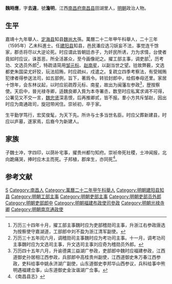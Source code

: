 '''魏時應'''，字'''去違'''，號'''澹明'''，江西[[南昌府|南昌府]][[南昌县|南昌县]]田湖里人，[[明朝|明朝]]政治人物。
 
== 生平 ==
嘉靖十九年舉人、[[定海县|定海县]]知县[[魏尚大|魏尚大]]孫。萬曆二十二年甲午科舉人，二十三年（1595年）乙未科進士。任[[建阳县|建阳县]]知县，邑民潘应选习妖妄不法，事觉连千馀家，郡丞将尽以大逆论死。时应谓此皆朝廷赤子，为奸民所诱，力为求情，台使者竟如时应议，诛首恶，所全活甚众，至今画像祀之。擢工部主事，调吏部<ref>万历三十四年十月，擢工部主事魏时应为吏部稽勋司主事，升浙江右参政唐选为按察使守嘉湖道，工部郎中刘不盈为浙江清军副使。</ref>，历考功、文选员外郎<ref>万历三十五年闰六月，调稽勋司主事魏时应为考功司主事。十一月，调考功司主事魏时应为文选司主事，升文选司主事刘应奇为稽勋员外郎。</ref>，特疏请简用[[邹元标|邹元标]]、[[赵南星|赵南星]]，以副当世之望。铨故弊薮，文选都吏朱国梁尤奸狡，玩法招贿，时应疏纠，戍遣之。复疏立四季考察法，有受贼贿犯律者得参送法司，如五部例，旨下，著爲令。转验封郎中，给假奉母还里。家居十馀年，会东林议起，以时应前疏荐元标、南星，故出为闽藩左参政<ref>万历四十五年六月，升谕德龚三益湖广参政，吏部郎中魏时应福建参政，江西道御史孙居相江西参政，兵部郎中高桂贵州副使，江西道御史朱万春江西参政，吏科给事中姚永济湖广副使，山东道御史李邦华山西参议，兵科给事中熊明遇福建佥事，山东道御史金汝谐湖广佥事。</ref>，歴按察使。天启中，晉光禄寺卿，适魏良卿入貲为本寺署丞，数至时应私寓求谒不可得，公署见又不交一言，[[魏忠贤|魏忠贤]]深恚恨，后再推卿贰，皆不报。羣小方共斥邹赵，因出时应为南通政司，旋冠带闲住。崇祯初，卒于家。

生平勤学笃行，宏奖俊髦，为天下先。所许与士多当世名臣。时应父葬新建县，时应以庐墓，遂家焉，后裔今为新建人。

== 家族 ==
子魏士冲，字四印，以荫补宅事，擢贵州都匀知府。崇祯帝死社稷，士冲闻报，北向跪痛哭，捧时应木主而死。子邦植，郡庠生，亦同死<ref>《南昌县志》</ref>。

==参考文献==
{{reflist}}
 
{{明朝官员小作品}}
{{萬曆二十三年乙未科殿試金榜}}

{{Authority control}}

{{DEFAULTSORT:Wei魏}}
[[Category:魏姓|S]]
[[Category:南昌人|Category:南昌人]]
[[Category:萬曆二十二年甲午科舉人|Category:萬曆二十二年甲午科舉人]]
[[Category:明朝建阳县知县|Category:明朝建阳县知县]]
[[Category:明朝工部主事|Category:明朝工部主事]]
[[Category:明朝吏部主事|Category:明朝吏部主事]]
[[Category:明朝吏部员外郎|Category:明朝吏部员外郎]]
[[Category:明朝吏部郎中|Category:明朝吏部郎中]]
[[Category:明朝福建布政使司參政|Category:明朝福建布政使司參政]]
[[Category:明朝光禄寺卿|Category:明朝光禄寺卿]]
[[Category:明朝南京通政使|Category:明朝南京通政使]]